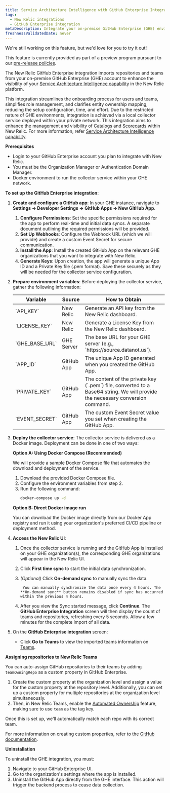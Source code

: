 ```yaml
---
title: Service Architecture Intelligence with GitHub Enterprise Integration
tags:
  - New Relic integrations
  - GitHub Enterprise integration
metaDescription: Integrate your on-premise GitHub Enterprise (GHE) environment with New Relic using a secure collector service and GitHub App for automated data ingestion.
freshnessValidatedDate: never
---
```


<Callout title="PREVIEW">

  We're still working on this feature, but we'd love for you to try it out!

  This feature is currently provided as part of a preview program pursuant to our [pre-release policies](/docs/licenses/license-information/referenced-policies/new-relic-pre-release-policy).
</Callout>

The New Relic GitHub Enterprise integration imports repositories and teams from your on-premise GitHub Enterprise (GHE) account to enhance the visibility of your [Service Architecture Intelligence capability](/docs/service-architecture-intelligence/getting-started) in the New Relic platform. 

This integration streamlines the onboarding process for users and teams, simplifies role management, and clarifies entity ownership mapping, reducing the setup configuration, time, and effort. Due to the restricted nature of GHE environments, integration is achieved via a local collector service deployed within your private network. This integration aims to enhance the management and visibility of [Catalogs](/docs/service-architecture-intelligence/catalogs/catalogs) and [Scorecards](/docs/service-architecture-intelligence/scorecards/getting-started) within New Relic. For more information, refer [Service Architecture Intelligence capability](/docs/service-architecture-intelligence/getting-started).

**Prerequisites**

* Login to your GitHub Enterprise account you plan to integrate with New Relic.
* You must be the Organization Manager or Authentication Domain Manager.
* Docker environment to run the collector service within your GHE network.

**To set up the GitHub Enterprise integration:**

1. **Create and configure a GitHub app**: In your GHE instance, navigate to **Settings → Developer Settings → GitHub Apps → New GitHub App**.
    
    1. **Configure Permissions**: Set the specific permissions required for the app to perform real-time and initial data syncs. A separate document outlining the required permissions will be provided.
    2. **Set Up Webhooks**: Configure the Webhook URL (which we will provide) and create a custom Event Secret for secure communication.
    3. **Install the App**: Install the created GitHub App on the relevant GHE organizations that you want to integrate with New Relic.
    4. **Generate Keys**: Upon creation, the app will generate a unique App ID and a Private Key file (.pem format). Save these securely as they will be needed for the collector service configuration.

2. **Prepare environment variables**: Before deploying the collector service, gather the following information:

    <table>
      <thead>
        <tr>
          <th>Variable</th>
          <th>Source</th>
          <th>How to Obtain</th>
        </tr>
      </thead>
      <tbody>
        <tr>
          <td>`API_KEY`</td>
          <td>New Relic</td>
          <td>Generate an API key from the New Relic dashboard.</td>
        </tr>
        <tr>
          <td>`LICENSE_KEY`</td>
          <td>New Relic</td>
          <td>Generate a License Key from the New Relic dashboard.</td>
        </tr>
        <tr>
          <td>`GHE_BASE_URL`</td>
          <td>GHE Server</td>
          <td>The base URL for your GHE server (e.g., `https://source.datanot.us`).</td>
        </tr>
        <tr>
          <td>`APP_ID`</td>
          <td>GitHub App</td>
          <td>The unique App ID generated when you created the GitHub App.</td>
        </tr>
        <tr>
          <td>`PRIVATE_KEY`</td>
          <td>GitHub App</td>
          <td>The content of the private key (`.pem`) file, converted to a Base64 string. We will provide the necessary conversion command.</td>
        </tr>
        <tr>
          <td>`EVENT_SECRET`</td>
          <td>GitHub App</td>
          <td>The custom Event Secret value you set when creating the GitHub App.</td>
        </tr>
      </tbody>
    </table>

3. **Deploy the collector service**: The collector service is delivered as a Docker image. Deployment can be done in one of two ways:

    **Option A: Using Docker Compose (Recommended)**

    We will provide a sample Docker Compose file that automates the download and deployment of the service.

    1. Download the provided Docker Compose file.
    2. Configure the environment variables from step 2.
    3. Run the following command:
       ```bash
       docker-compose up -d
       ```

    **Option B: Direct Docker image run**

    You can download the Docker image directly from our Docker App registry and run it using your organization's preferred CI/CD pipeline or deployment method.

4. **Access the New Relic UI**: 
    
    1. Once the collector service is running and the GitHub App is installed on your GHE organization(s), the corresponding GHE organizations will appear in the New Relic UI.
    2. Click **First time sync** to start the initial data synchronization.
    3. *(Optional)* Click **On-demand sync** to manually sync the data.

        <Callout variant="tip" title="tip">

            You can manually synchronize the data once every 4 hours. The **On-demand sync** button remains disabled if sync has occurred within the previous 4 hours.

        </Callout>

    4. After you view the Sync started message, click **Continue**. The **GitHub Enterprise Integration** screen will then display the count of teams and repositories, refreshing every 5 seconds. Allow a few minutes for the complete import of all data.

5. On the **GitHub Enterprise integration** screen:

    - Click **Go to Teams** to view the imported teams information on [Teams](/docs/service-architecture-intelligence/teams/teams).

**Assigning repositories to New Relic Teams**

You can auto-assign GitHub repositories to their teams by adding `teamOwningRepo` as a custom property in GitHub Enterprise.

1. Create the custom property at the organization level and assign a value for the custom property at the repository level. Additionally, you can set up a custom property for multiple repositories at the organization level simultaneously.
2. Then, in New Relic Teams, enable the [Automated Ownership](/docs/service-architecture-intelligence/teams/manage-teams/#assign-ownership) feature, making sure to use `team` as the tag key.

Once this is set up, we'll automatically match each repo with its correct team.

For more information on creating custom properties, refer to the [GitHub documentation](https://docs.github.com/en/organizations/managing-organization-settings/managing-custom-properties-for-repositories-in-your-organization).

**Uninstallation**

To uninstall the GHE integration, you must:

1. Navigate to your GitHub Enterprise UI.
2. Go to the organization's settings where the app is installed.
3. Uninstall the GitHub App directly from the GHE interface. This action will trigger the backend process to cease data collection.


